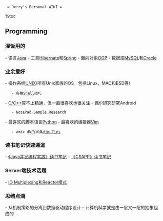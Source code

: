   = Jerry's Personal WIKI =
%toc

== Programming ==
=== 混饭用的 ===
- 语言[[java|Java]]
- 工具[[hibernate|Hibernate]]和[[spring|Spring]]
- 面向对象[[oop|OOP]]
- 数据库[[mysql|MySQL]]和[[oracle|Oracle]]

=== 业余爱好 ===
- 操作系统[[unix|UNIX]](所有Unix家族的OS，包括Linux，MAC和BSD等）
    - 各色[[shell|Shell]]技巧
- [[c-and-cpp|C/C++]]算不上精通，但一直很喜欢也很关注
- 偶尔研究研究Android
    - [[notepad-sample-research|NotePad Sample Research]]
- 最喜欢的脚本语言[[python|Python]]
- 最喜欢的编辑器[[vim|Vim]]
    - amix.dk的10条[[vim-tips|Vim Tips]]

=== 读书笔记快速通道 ===
- [[notes-for-jcip|《Java并发编程实践》读书笔记]]
- [[notes-for-csipp|《CSAPP》读书笔记]] 

=== Server端技术话题 ===
- [[io-multiplexing-reactor|IO Multiplexing和Reactor模式]]

=== 思绪点滴 ===
- 从机制策略的分离到数据驱动程序设计
- 计算机科学就是由一层又一层的抽象组成的
